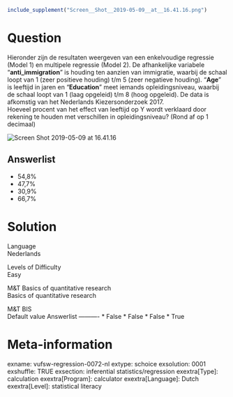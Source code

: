```r
include_supplement("Screen__Shot__2019-05-09__at__16.41.16.png")
```

Question
========
Hieronder zijn de resultaten weergeven van een enkelvoudige regressie
(Model 1) en multipele regressie (Model 2). De afhankelijke variabele
"**anti\_immigration**" is houding ten aanzien van immigratie, waarbij
de schaal loopt van 1 (zeer positieve houding) t/m 5 (zeer negatieve
houding). “**Age**” is leeftijd in jaren en “**Education**” meet iemands
opleidingsniveau, waarbij de schaal loopt van 1 (laag opgeleid) t/m 8
(hoog opgeleid). De data is afkomstig van het Nederlands
Kiezersonderzoek 2017.  
Hoeveel procent van het effect van leeftijd op Y wordt verklaard door
rekening te houden met verschillen in opleidingsniveau? (Rond af op 1
decimaal)   
  
<img src="Screen__Shot__2019-05-09__at__16.41.16.png"
class="fr-fic fr-dii enlargeimage tvcss_2"
alt="Screen Shot 2019-05-09 at 16.41.16" />

Answerlist
----------
* 54,8%
* 47,7%
* 30,9%
* 66,7%

Solution
========











Language  
Nederlands

Levels of Difficulty  
Easy

M&T Basics of quantitative research  
Basics of quantitative research

M&T BIS  
Default value
Answerlist
----------
* False
* False
* False
* True

Meta-information
================
exname: vufsw-regression-0072-nl
extype: schoice
exsolution: 0001
exshuffle: TRUE
exsection: inferential statistics/regression
exextra[Type]: calculation
exextra[Program]: calculator
exextra[Language]: Dutch
exextra[Level]: statistical literacy

